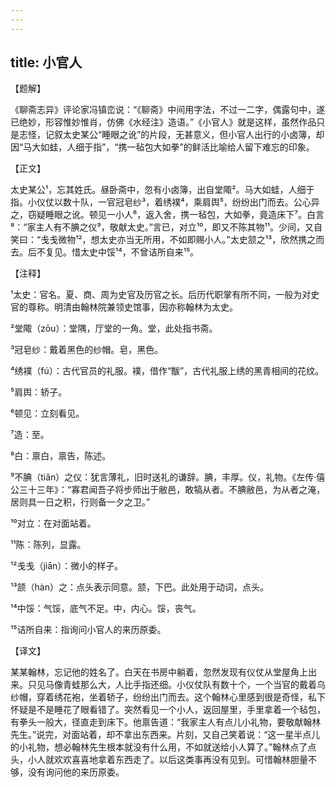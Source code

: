 ```yaml
---
---
---
```

title: 小官人
---




【题解】


《聊斋志异》评论家冯镇峦说：“《聊斋》中间用字法，不过一二字，偶露句中，遂已绝妙，形容惟妙惟肖，仿佛《水经注》造语。”《小官人》就是这样，虽然作品只是志怪，记叙太史某公“睡眼之讹”的片段，无甚意义，但小官人出行的小卤簿，却因“马大如蛙，人细于指”，“携一毡包大如拳”的鲜活比喻给人留下难忘的印象。


【正文】

太史某公¹，忘其姓氏。昼卧斋中，忽有小卤簿，出自堂陬²。马大如蛙，人细于指。小仪仗以数十队，一官冠皂纱³，着绣襆⁴，乘肩舆⁵，纷纷出门而去。公心异之，窃疑睡眼之讹。顿见一小人⁶，返入舍，携一毡包，大如拳，竟造床下⁷。白言⁸：“家主人有不腆之仪⁹，敬献太史。”言已，对立¹⁰，即又不陈其物¹¹。少间，又自笑曰：“戋戋微物¹²，想太史亦当无所用，不如即赐小人。”太史颔之¹³，欣然携之而去。后不复见。惜太史中馁¹⁴，不曾诘所自来¹⁵。

【注释】


¹太史：官名。夏、商、周为史官及历官之长。后历代职掌有所不同，一般为对史官的尊称。明清由翰林院兼领史馆事，因亦称翰林为太史。

²堂陬（zōu）：堂隅，厅堂的一角。堂，此处指书斋。

³冠皂纱：戴着黑色的纱帽。皂，黑色。

⁴绣襆（fú）：古代官员的礼服。襆，借作“黻”，古代礼服上绣的黑青相间的花纹。

⁵肩舆：轿子。

⁶顿见：立刻看见。

⁷造：至。

⁸白：禀白，禀告，陈述。

⁹不腆（tiǎn）之仪：犹言薄礼，旧时送礼的谦辞。腆，丰厚。仪，礼物。《左传·僖公三十三年》：“寡君闻吾子将步师出于敝邑，敢犒从者。不腆敝邑，为从者之淹，居则具一日之积，行则备一夕之卫。”

¹⁰对立：在对面站着。

¹¹陈：陈列，显露。

¹²戋戋（jiān）：微小的样子。

¹³颔（hàn）之：点头表示同意。颔，下巴。此处用于动词，点头。

¹⁴中馁：气馁，底气不足。中，内心。馁，丧气。

¹⁵诘所自来：指询问小官人的来历原委。





【译文】


某某翰林，忘记他的姓名了。白天在书房中躺着，忽然发现有仪仗从堂屋角上出来。只见马像青蛙那么大，人比手指还细。小仪仗队有数十个，一个当官的戴着乌纱帽，穿着绣花袍，坐着轿子，纷纷出门而去。这个翰林心里感到很是奇怪，私下怀疑是不是睡花了眼看错了。突然看见一个小人，返回屋里，手里拿着一个毡包，有拳头一般大，径直走到床下。他禀告道：“我家主人有点儿小礼物，要敬献翰林先生。”说完，对面站着，却不拿出东西来。片刻，又自己笑着说：“这一星半点儿的小礼物，想必翰林先生根本就没有什么用，不如就送给小人算了。”翰林点了点头，小人就欢欢喜喜地拿着东西走了。以后这类事再没有见到。可惜翰林胆量不够，没有询问他的来历原委。